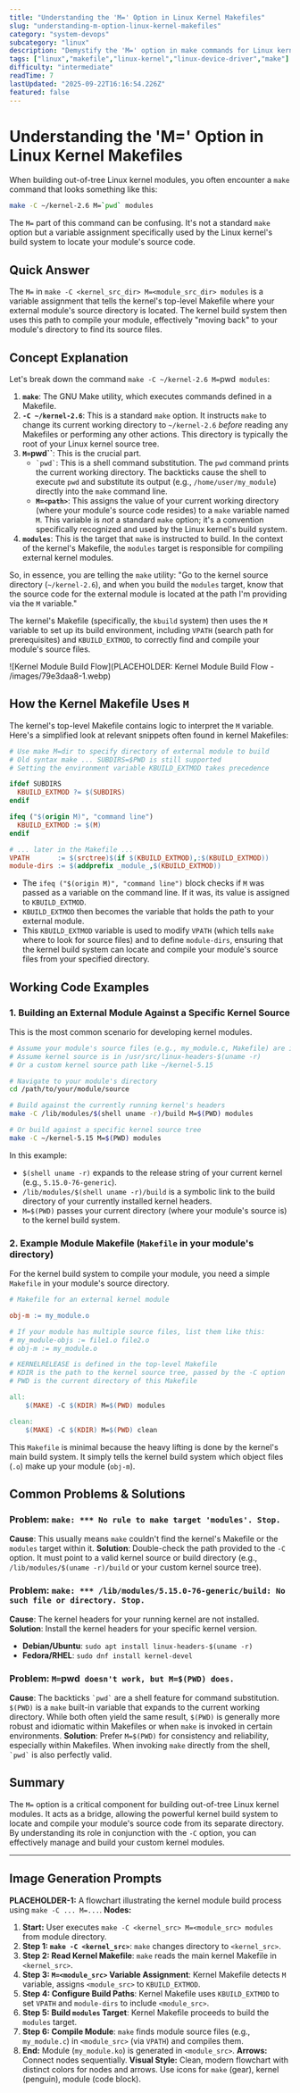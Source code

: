```yaml
---
title: "Understanding the 'M=' Option in Linux Kernel Makefiles"
slug: "understanding-m-option-linux-kernel-makefiles"
category: "system-devops"
subcategory: "linux"
description: "Demystify the 'M=' option in make commands for Linux kernel modules, explaining how it directs the kernel build system to your module's source directory."
tags: ["linux","makefile","linux-kernel","linux-device-driver","make"]
difficulty: "intermediate"
readTime: 7
lastUpdated: "2025-09-22T16:16:54.226Z"
featured: false
---
```


# Understanding the 'M=' Option in Linux Kernel Makefiles

When building out-of-tree Linux kernel modules, you often encounter a `make` command that looks something like this:

```bash
make -C ~/kernel-2.6 M=`pwd` modules
```

The `M=` part of this command can be confusing. It's not a standard `make` option but a variable assignment specifically used by the Linux kernel's build system to locate your module's source code.

## Quick Answer

The `M=` in `make -C <kernel_src_dir> M=<module_src_dir> modules` is a variable assignment that tells the kernel's top-level Makefile where your external module's source directory is located. The kernel build system then uses this path to compile your module, effectively "moving back" to your module's directory to find its source files.

## Concept Explanation

Let's break down the command `make -C ~/kernel-2.6 M=`pwd` modules`:

1.  **`make`**: The GNU Make utility, which executes commands defined in a Makefile.
2.  **`-C ~/kernel-2.6`**: This is a standard `make` option. It instructs `make` to change its current working directory to `~/kernel-2.6` *before* reading any Makefiles or performing any other actions. This directory is typically the root of your Linux kernel source tree.
3.  **`M=`pwd``**: This is the crucial part.
    *   `` `pwd` ``: This is a shell command substitution. The `pwd` command prints the current working directory. The backticks cause the shell to execute `pwd` and substitute its output (e.g., `/home/user/my_module`) directly into the `make` command line.
    *   **`M=<path>`**: This assigns the value of your current working directory (where your module's source code resides) to a `make` variable named `M`. This variable is *not* a standard `make` option; it's a convention specifically recognized and used by the Linux kernel's build system.
4.  **`modules`**: This is the target that `make` is instructed to build. In the context of the kernel's Makefile, the `modules` target is responsible for compiling external kernel modules.

So, in essence, you are telling the `make` utility:
"Go to the kernel source directory (`~/kernel-2.6`), and when you build the `modules` target, know that the source code for the external module is located at the path I'm providing via the `M` variable."

The kernel's Makefile (specifically, the `kbuild` system) then uses the `M` variable to set up its build environment, including `VPATH` (search path for prerequisites) and `KBUILD_EXTMOD`, to correctly find and compile your module's source files.

![Kernel Module Build Flow](PLACEHOLDER: Kernel Module Build Flow - /images/79e3daa8-1.webp)

## How the Kernel Makefile Uses `M`

The kernel's top-level Makefile contains logic to interpret the `M` variable. Here's a simplified look at relevant snippets often found in kernel Makefiles:

```makefile
# Use make M=dir to specify directory of external module to build
# Old syntax make ... SUBDIRS=$PWD is still supported
# Setting the environment variable KBUILD_EXTMOD takes precedence

ifdef SUBDIRS
  KBUILD_EXTMOD ?= $(SUBDIRS)
endif

ifeq ("$(origin M)", "command line")
  KBUILD_EXTMOD := $(M)
endif

# ... later in the Makefile ...
VPATH       := $(srctree)$(if $(KBUILD_EXTMOD),:$(KBUILD_EXTMOD))
module-dirs := $(addprefix _module_,$(KBUILD_EXTMOD))
```

*   The `ifeq ("$(origin M)", "command line")` block checks if `M` was passed as a variable on the command line. If it was, its value is assigned to `KBUILD_EXTMOD`.
*   `KBUILD_EXTMOD` then becomes the variable that holds the path to your external module.
*   This `KBUILD_EXTMOD` variable is used to modify `VPATH` (which tells `make` where to look for source files) and to define `module-dirs`, ensuring that the kernel build system can locate and compile your module's source files from your specified directory.

## Working Code Examples

### 1. Building an External Module Against a Specific Kernel Source

This is the most common scenario for developing kernel modules.

```bash
# Assume your module's source files (e.g., my_module.c, Makefile) are in the current directory.
# Assume kernel source is in /usr/src/linux-headers-$(uname -r)
# Or a custom kernel source path like ~/kernel-5.15

# Navigate to your module's directory
cd /path/to/your/module/source

# Build against the currently running kernel's headers
make -C /lib/modules/$(shell uname -r)/build M=$(PWD) modules

# Or build against a specific kernel source tree
make -C ~/kernel-5.15 M=$(PWD) modules
```

In this example:
*   `$(shell uname -r)` expands to the release string of your current kernel (e.g., `5.15.0-76-generic`).
*   `/lib/modules/$(shell uname -r)/build` is a symbolic link to the build directory of your currently installed kernel headers.
*   `M=$(PWD)` passes your current directory (where your module's source is) to the kernel build system.

### 2. Example Module Makefile (`Makefile` in your module's directory)

For the kernel build system to compile your module, you need a simple `Makefile` in your module's source directory.

```makefile
# Makefile for an external kernel module

obj-m := my_module.o

# If your module has multiple source files, list them like this:
# my_module-objs := file1.o file2.o
# obj-m := my_module.o

# KERNELRELEASE is defined in the top-level Makefile
# KDIR is the path to the kernel source tree, passed by the -C option
# PWD is the current directory of this Makefile

all:
	$(MAKE) -C $(KDIR) M=$(PWD) modules

clean:
	$(MAKE) -C $(KDIR) M=$(PWD) clean
```

This `Makefile` is minimal because the heavy lifting is done by the kernel's main build system. It simply tells the kernel build system which object files (`.o`) make up your module (`obj-m`).

## Common Problems & Solutions

### Problem: `make: *** No rule to make target 'modules'. Stop.`
**Cause**: This usually means `make` couldn't find the kernel's Makefile or the `modules` target within it.
**Solution**: Double-check the path provided to the `-C` option. It must point to a valid kernel source or build directory (e.g., `/lib/modules/$(uname -r)/build` or your custom kernel source tree).

### Problem: `make: *** /lib/modules/5.15.0-76-generic/build: No such file or directory. Stop.`
**Cause**: The kernel headers for your running kernel are not installed.
**Solution**: Install the kernel headers for your specific kernel version.
*   **Debian/Ubuntu**: `sudo apt install linux-headers-$(uname -r)`
*   **Fedora/RHEL**: `sudo dnf install kernel-devel`

### Problem: `M=`pwd` doesn't work, but M=$(PWD) does.`
**Cause**: The backticks `` `pwd` `` are a shell feature for command substitution. `$(PWD)` is a `make` built-in variable that expands to the current working directory. While both often yield the same result, `$(PWD)` is generally more robust and idiomatic within Makefiles or when `make` is invoked in certain environments.
**Solution**: Prefer `M=$(PWD)` for consistency and reliability, especially within Makefiles. When invoking `make` directly from the shell, `` `pwd` `` is also perfectly valid.

## Summary

The `M=` option is a critical component for building out-of-tree Linux kernel modules. It acts as a bridge, allowing the powerful kernel build system to locate and compile your module's source code from its separate directory. By understanding its role in conjunction with the `-C` option, you can effectively manage and build your custom kernel modules.

---

## Image Generation Prompts

**PLACEHOLDER-1:** A flowchart illustrating the kernel module build process using `make -C ... M=...`.
**Nodes:**
1.  **Start:** User executes `make -C <kernel_src> M=<module_src> modules` from module directory.
2.  **Step 1: `make -C <kernel_src>`**: `make` changes directory to `<kernel_src>`.
3.  **Step 2: Read Kernel Makefile**: `make` reads the main kernel Makefile in `<kernel_src>`.
4.  **Step 3: `M=<module_src>` Variable Assignment**: Kernel Makefile detects `M` variable, assigns `<module_src>` to `KBUILD_EXTMOD`.
5.  **Step 4: Configure Build Paths**: Kernel Makefile uses `KBUILD_EXTMOD` to set `VPATH` and `module-dirs` to include `<module_src>`.
6.  **Step 5: Build `modules` Target**: Kernel Makefile proceeds to build the `modules` target.
7.  **Step 6: Compile Module**: `make` finds module source files (e.g., `my_module.c`) in `<module_src>` (via `VPATH`) and compiles them.
8.  **End:** Module (`my_module.ko`) is generated in `<module_src>`.
**Arrows:** Connect nodes sequentially.
**Visual Style:** Clean, modern flowchart with distinct colors for nodes and arrows. Use icons for `make` (gear), kernel (penguin), module (code block).
